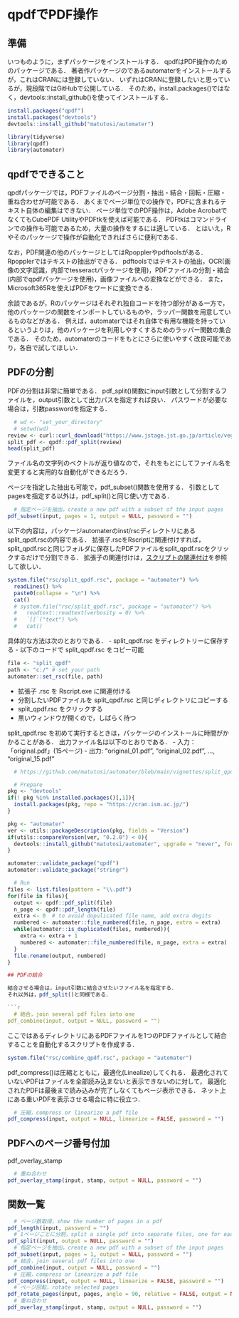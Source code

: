 # qpdfでPDF操作 {#qpdf}

## 準備

いつものように，まずパッケージをインストールする．
qpdfはPDF操作のためのパッケージである．
著者作パッケージのであるautomaterをインストールするが，これはCRANには登録していない．
いずれはCRANに登録したいと思っているが，現段階ではGitHubで公開している．
そのため，install.packages()ではなく，devtools::install_github()を使ってインストールする．

```r
install.packages("qpdf")
install.packages("devtools")
devtools::install_github("matutosi/automater")
```

```r
library(tidyverse)
library(qpdf)
library(automater)
```

## qpdfでできること

qpdfパッケージでは，PDFファイルのページ分割・抽出・結合・回転・圧縮・重ね合わせが可能である．
あくまでページ単位での操作で，PDFに含まれるテキスト自体の編集はできない．
ページ単位でのPDF操作は，Adobe AcrobatでなくてもCubePDF UtilityやPDFtkを使えば可能である．
PDFtkはコマンドラインでの操作も可能であるため，大量の操作をするには適している．
とはいえ，Rやそのパッケージで操作が自動化できればさらに便利である．

なお，PDF関連の他のパッケージとしてはRpopplerやpdftoolsがある．
Rpopplerではテキストの抽出ができる．
pdftoolsではテキストの抽出，OCR(画像の文字認識，内部でtesseractパッケージを使用)，PDFファイルの分割・結合(内部でqpdfパッケージを使用)，画像ファイルへの変換などができる．
また，Microsoft365Rを使えばPDFをワードに変換できる．

余談であるが，Rのパッケージはそれぞれ独自コードを持つ部分がある一方で，他のパッケージの関数をインポートしているものや，ラッパー関数を用意しているものなどがある．
例えば，automaterではそれ自体で有用な機能を持っているというよりは，他のパッケージを利用しやすくするためのラッパー関数の集合である．
そのため，automaterのコードをもとにさらに使いやすく改良可能であり，各自で試してほしい．

## PDFの分割

PDFの分割は非常に簡単である．
pdf_split()関数にinput引数として分割するファイルを，output引数として出力パスを指定すれば良い．
パスワードが必要な場合は，引数passwordを指定する．

```r
  # wd <- "set_your_directory"
  # setwd(wd)
review <- curl::curl_download("https://www.jstage.jst.go.jp/article/vegsci/31/2/31_193/_pdf/-char/ja", fs::file_temp())
split_pdf <- qpdf::pdf_split(review)
head(split_pdf)
```
ファイル名の文字列のベクトルが返り値なので，それをもとにしてファイル名を変更すると実用的な自動化ができるだろう．

ページを指定した抽出も可能で，pdf_subset()関数を使用する．
引数としてpagesを指定する以外は，pdf_split()と同じ使い方である．

```r
  # 指定ページを抽出，create a new pdf with a subset of the input pages
pdf_subset(input, pages = 1, output = NULL, password = "")
```

以下の内容は，パッケージautomaterのinst/rscディレクトリにあるsplit_qpdf.rscの内容である．
拡張子.rscをRscriptに関連付けすれば，split_qpdf.rscと同じフォルダに保存したPDFファイルをsplit_qpdf.rscをクリックするだけで分割できる．
拡張子の関連付けは，[スクリプトの関連付け](#assoc)を参照して欲しい．

```r
system.file("rsc/split_qpdf.rsc", package = "automater") %>%
  readLines() %>%
  paste0(collapse = "\n") %>%
  cat()
  # system.file("rsc/split_qpdf.rsc", package = "automater") %>%
  #   readtext::readtext(verbosity = 0) %>%
  #   `[[`("text") %>%
  #   cat()
```

具体的な方法は次のとおりである．
- split_qpdf.rsc をディレクトリーに保存する
  - 以下のコードで split_qpdf.rsc をコピー可能
```r
file <- "split_qpdf"
path <- "c:/" # set your path
automater::set_rsc(file, path)
```
- 拡張子 .rsc を Rscript.exe に関連付ける
- 分割したいPDFファイルを split_qpdf.rsc と同じディレクトリにコピーする
- split_qpdf.rsc をクリックする
- 黒いウィンドウが開くので，しばらく待つ

split_qpdf.rsc を初めて実行するときは，パッケージのインストールに時間がかかることがある．
出力ファイル名は以下のとおりである．
- 入力：「original.pdf」(15ページ)
- 出力: "original_01.pdf", "original_02.pdf", ..., "original_15.pdf"


```r
  # https://github.com/matutosi/automater/blob/main/vignettes/split_qpdf.md

  # Prepare
pkg <- "devtools"
if(! pkg %in% installed.packages()[,1]){
  install.packages(pkg, repo = "https://cran.ism.ac.jp/")
}

pkg <- "automater"
ver <- utils::packageDescription(pkg, fields = "Version")
if(utils::compareVersion(ver, "0.2.0") < 0){
  devtools::install_github("matutosi/automater", upgrade = "never", force = TRUE)
}

automater::validate_package("qpdf")
automater::validate_package("stringr")

  # Run
files <- list.files(pattern = "\\.pdf")
for(file in files){
  output <- qpdf::pdf_split(file)
  n_page <- qpdf::pdf_length(file)
  extra <- 0  # to avoid dupulicated file name, add extra degits
  numbered <- automater::file_numbered(file, n_page, extra = extra)
  while(automater::is_duplicated(files, numbered)){
    extra <- extra + 1
    numbered <- automater::file_numbered(file, n_page, extra = extra)
  }
  file.rename(output, numbered)
}

## PDFの結合

結合させる場合は，input引数に結合させたいファイル名を指定する．
それ以外は，pdf_split()と同様である．

```r
  # 結合，join several pdf files into one
pdf_combine(input, output = NULL, password = "")
```

ここではあるディレクトリにあるPDFファイルを1つのPDFファイルとして結合することを自動化するスクリプトを作成する．


```r
system.file("rsc/combine_qpdf.rsc", package = "automater")
```


pdf_compress()は圧縮とともに，最適化(Linealize)してくれる．
最適化されていないPDFはファイルを全部読み込まないと表示できないのに対して，
最適化されたPDFは最後まで読み込みが完了しなくてもページ表示できる．
ネット上にある重いPDFを表示させる場合に特に役立つ．

```r
  # 圧縮，compress or linearize a pdf file
pdf_compress(input, output = NULL, linearize = FALSE, password = "")
```

## PDFへのページ番号付加


pdf_overlay_stamp

```r
  # 重ね合わせ
pdf_overlay_stamp(input, stamp, output = NULL, password = "")

```


## 関数一覧

```r
  # ページ数取得，show the number of pages in a pdf
pdf_length(input, password = "")
  # 1ページごとに分割，split a single pdf into separate files, one for each page
pdf_split(input, output = NULL, password = "")
  # 指定ページを抽出，create a new pdf with a subset of the input pages
pdf_subset(input, pages = 1, output = NULL, password = "")
  # 結合，join several pdf files into one
pdf_combine(input, output = NULL, password = "")
  # 圧縮，compress or linearize a pdf file
pdf_compress(input, output = NULL, linearize = FALSE, password = "")
  # ページ回転，rotate selected pages
pdf_rotate_pages(input, pages, angle = 90, relative = FALSE, output = NULL, password = "")
  # 重ね合わせ
pdf_overlay_stamp(input, stamp, output = NULL, password = "")
```

